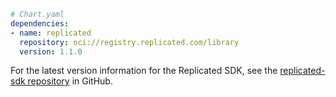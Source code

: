 ```yaml
# Chart.yaml
dependencies:
- name: replicated
  repository: oci://registry.replicated.com/library
  version: 1.1.0
```

For the latest version information for the Replicated SDK, see the [replicated-sdk repository](https://github.com/replicatedhq/replicated-sdk/releases) in GitHub.
